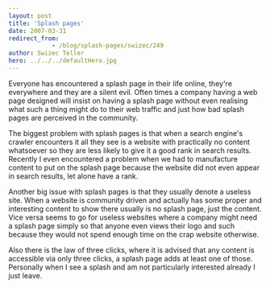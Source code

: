 ```yaml
---
layout: post
title: 'Splash pages'
date: 2007-03-31
redirect_from: 
            - /blog/splash-pages/swizec/249
author: Swizec Teller
hero: ../../../defaultHero.jpg
---
```

Everyone has encountered a splash page in their life online, they're everywhere and they are a silent evil. Often times a company having a web page designed will insist on having a splash page without even realising what such a thing might do to their web traffic and just how bad splash pages are perceived in the community.

The biggest problem with splash pages is that when a search engine's crawler encounters it all they see is a website with practically no content whatsoever so they are less likely to give it a good rank in search results. Recently I even encountered a problem when we had to manufacture content to put on the splash page because the website did not even appear in search results, let alone have a rank.

Another big issue with splash pages is that they usually denote a useless site. When a website is community driven and actually has some proper and interesting content to show there usually is no splash page, just the content. Vice versa seems to go for useless websites where a company might need a splash page simply so that anyone even views their logo and such because they would not spend enough time on the crap website otherwise.

Also there is the law of three clicks, where it is advised that any content is accessible via only three clicks, a splash page adds at least one of those. Personally when I see a splash and am not particularly interested already I just leave.